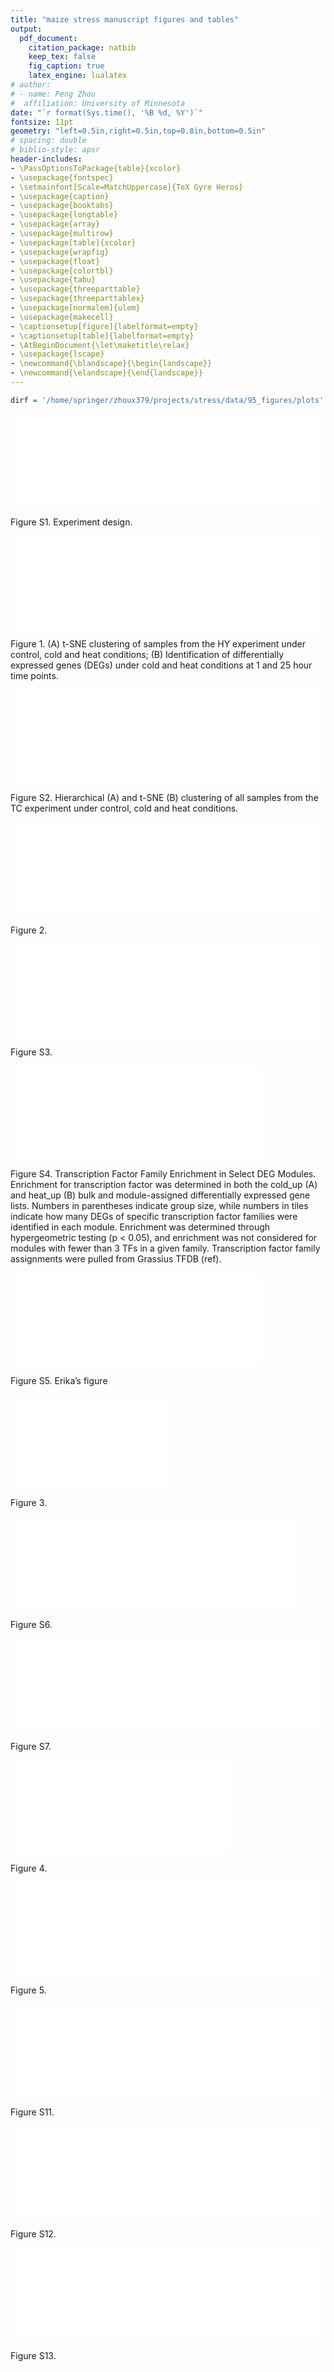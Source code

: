 ```yaml
---
title: "maize stress manuscript figures and tables"
output:
  pdf_document:
    citation_package: natbib
    keep_tex: false
    fig_caption: true
    latex_engine: lualatex
# author:
# - name: Peng Zhou
#  affiliation: University of Minnesota
date: "`r format(Sys.time(), '%B %d, %Y')`"
fontsize: 11pt
geometry: "left=0.5in,right=0.5in,top=0.8in,bottom=0.5in"
# spacing: double
# biblio-style: apsr
header-includes:
- \PassOptionsToPackage{table}{xcolor}
- \usepackage{fontspec}
- \setmainfont[Scale=MatchUppercase]{TeX Gyre Heros}
- \usepackage{caption}
- \usepackage{booktabs}
- \usepackage{longtable}
- \usepackage{array}
- \usepackage{multirow}
- \usepackage[table]{xcolor}
- \usepackage{wrapfig}
- \usepackage{float}
- \usepackage{colortbl}
- \usepackage{tabu}
- \usepackage{threeparttable}
- \usepackage{threeparttablex}
- \usepackage[normalem]{ulem}
- \usepackage{makecell}
- \captionsetup[figure]{labelformat=empty}
- \captionsetup[table]{labelformat=empty}
- \AtBeginDocument{\let\maketitle\relax}
- \usepackage{lscape}
- \newcommand{\blandscape}{\begin{landscape}}
- \newcommand{\elandscape}{\end{landscape}}
---
```

\pagenumbering{gobble}

```r
dirf = '/home/springer/zhoux379/projects/stress/data/95_figures/plots'
```

\hfill
\hfill

![]($st/data/01_exp_design/design.pdf){width=100%}

Figure S1. Experiment design.


\pagebreak
![]($st/data/95_figures/plots/f1.pdf){width=100%}

Figure 1. (A) t-SNE clustering of samples from the HY experiment under control, cold and heat conditions; (B) Identification of differentially expressed genes (DEGs) under cold and heat conditions at 1 and 25 hour time points.


\pagebreak
![]($st/data/95_figures/plots/sf02.pdf){width=100%}

Figure S2. Hierarchical (A) and t-SNE (B) clustering of all samples from the TC experiment under control, cold and heat conditions.


\pagebreak
![]($st/data/95_figures/plots/f2.pdf){width=100%}

Figure 2. 

\pagebreak
![]($st/data/95_figures/plots/sf03.pdf){width=100%}


Figure S3. 

\pagebreak
![]($st/data/95_figures/plots/sf04.pdf){width=80%}


Figure S4.  Transcription Factor Family Enrichment in Select DEG Modules. Enrichment for transcription factor was determined in both the cold_up (A) and heat_up (B) bulk and module-assigned differentially expressed gene lists. Numbers in parentheses indicate group size, while numbers in tiles indicate how many DEGs of specific transcription factor families were identified in each module. Enrichment was determined through hypergeometric testing (p < 0.05), and enrichment was not considered for modules with fewer than 3 TFs in a given family. Transcription factor family assignments were pulled from Grassius TFDB (ref).

\pagebreak


\pagebreak
![]($st/data/95_figures/plots/sf05.pdf){width=80%}

Figure S5. Erika's figure


\pagebreak
![]($st/data/95_figures/plots/f3.pdf){width=50%}

Figure 3. 


\pagebreak
![]($st/data/95_figures/plots/sf06.pdf){width=90%}

Figure S6. 


\pagebreak
![]($st/data/95_figures/plots/sf07.pdf){width=100%}

Figure S7. 


\pagebreak
![]($st/data/95_figures/plots/f4.pdf){width=70%}

Figure 4. 


\pagebreak
![]($st/data/95_figures/plots/f5.pdf){width=100%}

Figure 5. 


\pagebreak
![]($st/data/95_figures/plots/sf11.pdf){width=100%}

Figure S11. 


\pagebreak
![]($st/data/95_figures/plots/sf12.pdf){width=100%}

Figure S12. 


\pagebreak
![]($st/data/95_figures/plots/sf13.pdf){width=100%}

Figure S13. 




